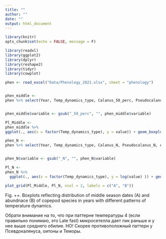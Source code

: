 ```yaml
---
title: ""
author: ""
date: ""
output: html_document
---
```


```r
library(knitr)
opts_chunk$set(echo = FALSE, message = F)
```


```r
library(readxl)
library(ggplot2)
library(dplyr)
library(reshape2)
library(tidyr)
library(cowplot)

```


```r
phen <- read_excel("Data/Phenology_2021.xlsx", sheet = "phenology")


phen_middle <- 
phen %>% select(Year, Temp_dynamics_type, Calanus_50_perc, Pseudocalanus_50_perc, Acartia_50_perc, Centropages_50_perc, Temora_50_perc, Microsetella_50_perc, Oithona_50_perc) %>% melt(id.vars = c("Year", "Temp_dynamics_type")) %>% filter(!is.na(Temp_dynamics_type)) %>% filter(Temp_dynamics_type != 5) 


phen_middle$variable <- gsub("_50_perc", "", phen_middle$variable)

Pl_Middle <- 
phen_middle %>% 
ggplot(., aes(x = factor(Temp_dynamics_type), y = value)) + geom_boxplot() + facet_wrap(~variable, ncol =1) + labs(x= "Type of temperature dynamics", y = "Julian day") + theme_bw() + theme(strip.text = element_blank())

phen_N <- 
phen %>% select(Year, Temp_dynamics_type, Calanus_N, Pseudocalanus_N, Acartia_N, Centropages_N, Temora_N, Microsetella_N, Oithona_N) %>% melt(id.vars = c("Year", "Temp_dynamics_type")) %>% filter(!is.na(Temp_dynamics_type)) %>% filter(Temp_dynamics_type != 5) 


phen_N$variable <- gsub("_N", "", phen_N$variable)

Pl_N <-
phen_N %>% 
  ggplot(., aes(x = factor(Temp_dynamics_type), y = log(value) )) + geom_boxplot() + facet_wrap(~variable, ncol = 1, strip.position="right") + labs(x= "Type of temperature dynamics", y = "Log(N)") + theme_bw() + theme(strip.text = element_text(size = 7)) 


```




```r
plot_grid(Pl_Middle, Pl_N, ncol = 2, labels = c("A", "B"))
```

Fig. ++. Boxplots reflecting distribution of middle season dates (A) and abundnace (B) of copepod species in years with different patterns of temperature dynamics.


Обрати внимание на то, что при паттерне температуры 4 (если правильно понимаю, это Late fast) микросетелла дает пик раньше и у нее выше среднего обилие. НО! Скорее противоположный паттерн у Псевдокалянуса, оитоны и Теморы.

